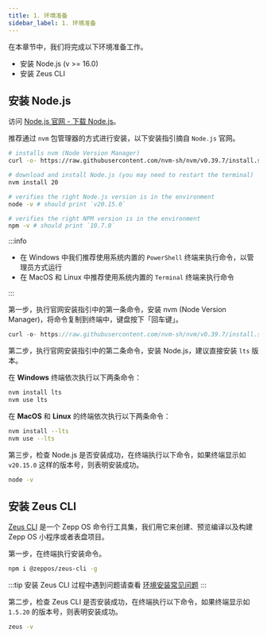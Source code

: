 ```yaml
---
title: 1. 环境准备
sidebar_label: 1. 环境准备
---
```


在本章节中，我们将完成以下环境准备工作。

- 安装 Node.js (v >= 16.0)
- 安装 Zeus CLI

## 安装 Node.js

访问 [Node.js 官网 - 下载 Node.js](https://nodejs.org/zh-cn/download/package-manager)。

推荐通过 `nvm` 包管理器的方式进行安装，以下安装指引摘自 `Node.js` 官网。

```sh
# installs nvm (Node Version Manager)
curl -o- https://raw.githubusercontent.com/nvm-sh/nvm/v0.39.7/install.sh | bash

# download and install Node.js (you may need to restart the terminal)
nvm install 20

# verifies the right Node.js version is in the environment
node -v # should print `v20.15.0`

# verifies the right NPM version is in the environment
npm -v # should print `10.7.0`
```

:::info

- 在 Windows 中我们推荐使用系统内置的 `PowerShell` 终端来执行命令，以管理员方式运行
- 在 MacOS 和 Linux 中推荐使用系统内置的 `Terminal` 终端来执行命令

:::

第一步，执行官网安装指引中的第一条命令，安装 nvm (Node Version Manager)，将命令复制到终端中，键盘按下「回车键」。

```js
curl -o- https://raw.githubusercontent.com/nvm-sh/nvm/v0.39.7/install.sh | bash
```

第二步，执行官网安装指引中的第二条命令，安装 Node.js，建议直接安装 `lts` 版本。

在 **Windows** 终端依次执行以下两条命令：

```sh
nvm install lts
nvm use lts
```

在 **MacOS** 和 **Linux** 的终端依次执行以下两条命令：

```sh
nvm install --lts
nvm use --lts
```

第三步，检查 Node.js 是否安装成功，在终端执行以下命令，如果终端显示如 `v20.15.0` 这样的版本号，则表明安装成功。

```sh
node -v
```

## 安装 Zeus CLI

[Zeus CLI](../tools/cli/index.md) 是一个 Zepp OS 命令行工具集，我们用它来创建、预览编译以及构建 Zepp OS 小程序或者表盘项目。

第一步，在终端执行安装命令。

```sh
npm i @zeppos/zeus-cli -g
```

:::tip
安装 Zeus CLI 过程中遇到问题请查看 [环境安装常见问题](../faq/env-setup.md)
:::

第二步，检查 Zeus CLI 是否安装成功，在终端执行以下命令，如果终端显示如 `1.5.20` 的版本号，则表明安装成功。

```sh
zeus -v
```
